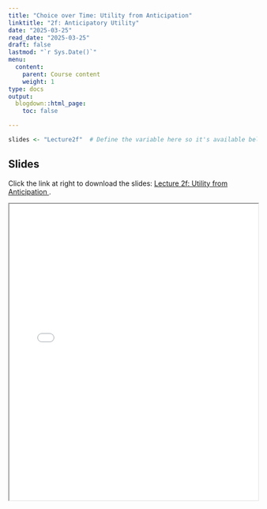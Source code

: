 ```yaml
---
title: "Choice over Time: Utility from Anticipation"
linktitle: "2f: Anticipatory Utility"
date: "2025-03-25"
read_date: "2025-03-25"
draft: false
lastmod: "`r Sys.Date()`"
menu:
  content:
    parent: Course content
    weight: 1
type: docs
output:
  blogdown::html_page:
    toc: false

---
```


```r
slides <- "Lecture2f"  # Define the variable here so it's available below
```

## Slides

Click the link at right to download the slides: [Lecture 2f: Utility from Anticipation  <i class="fas fa-file-download"></i>](slides/`r slides`.pdf).

<iframe src="/slides/`r slides`.pdf" width="100%" height="600px"></iframe>